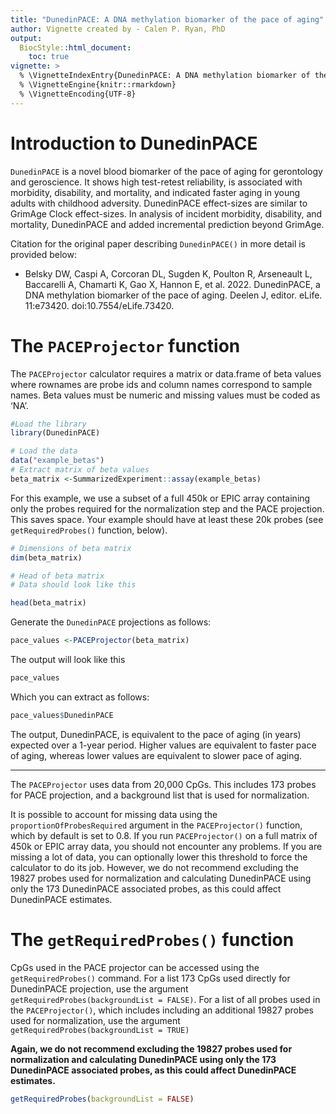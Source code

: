 ```yaml
---
title: "DunedinPACE: A DNA methylation biomarker of the pace of aging"
author: Vignette created by - Calen P. Ryan, PhD
output:
  BiocStyle::html_document:
    toc: true
vignette: >
  % \VignetteIndexEntry{DunedinPACE: A DNA methylation biomarker of the pace of aging}
  % \VignetteEngine{knitr::rmarkdown}
  % \VignetteEncoding{UTF-8}
---
```


# Introduction to DunedinPACE

`DunedinPACE` is a novel blood biomarker of the pace of aging for gerontology and geroscience. It shows high test-retest reliability, is associated with morbidity, disability, and mortality, and indicated faster aging in young adults with childhood adversity. DunedinPACE effect-sizes are similar to GrimAge Clock effect-sizes. In analysis of incident morbidity, disability, and mortality, DunedinPACE and added incremental prediction beyond GrimAge.

Citation for the original paper describing `DunedinPACE()` in more detail is provided below:

 * Belsky DW, Caspi A, Corcoran DL, Sugden K, Poulton R, Arseneault L, Baccarelli A, Chamarti K, Gao X, Hannon E, et al. 2022. DunedinPACE, a DNA methylation biomarker of the pace of aging. Deelen J, editor. eLife. 11:e73420. doi:10.7554/eLife.73420.





# The `PACEProjector` function

The `PACEProjector` calculator requires a matrix or data.frame of beta values where rownames are probe ids and column names correspond to sample names. Beta values must be numeric and missing values must be coded as 'NA'. 

```r
#Load the library
library(DunedinPACE)
```


```r
# Load the data
data("example_betas")
# Extract matrix of beta values
beta_matrix <-SummarizedExperiment::assay(example_betas)

```

For this example, we use a subset of a full 450k or EPIC array containing only the probes required for the normalization step and the PACE projection. This saves space. Your example should have at least these 20k probes (see `getRequiredProbes()` function, below). 

```r
# Dimensions of beta matrix 
dim(beta_matrix)

# Head of beta matrix
# Data should look like this

head(beta_matrix)
```

Generate the `DunedinPACE` projections as follows:

```r
pace_values <-PACEProjector(beta_matrix)
```

The output will look like this
```r
pace_values
```

Which you can extract as follows:
```r
pace_values$DunedinPACE
```

The output, DunedinPACE, is equivalent to the pace of aging (in years) expected over a 1-year period. Higher values are equivalent to faster pace of aging, whereas lower values are equivalent to slower pace of aging.


---

The `PACEProjector` uses data from 20,000 CpGs. This includes 173 probes for PACE projection, and a background list that is used for normalization.

It is possible to account for missing data using the `proportionOfProbesRequired` argument in the `PACEProjector()` function, which by default is set to 0.8. If you run `PACEProjector()` on a full matrix of 450k or EPIC array data, you should not encounter any problems. If you are missing a lot of data, you can optionally lower this threshold to force the calculator to do its job. However, we do not recommend excluding the 19827 probes used for normalization and calculating DunedinPACE using only the 173 DunedinPACE associated probes, as this could affect DunedinPACE estimates. 



# The `getRequiredProbes()` function

CpGs used in the PACE projector can be accessed using the `getRequiredProbes()` command. For a list 173 CpGs used directly for DunedinPACE projection, use the argument `getRequiredProbes(backgroundList = FALSE)`. For a list of all probes used in the `PACEProjector()`, which includes including an additional 19827 probes used for normalization, use the argument `getRequiredProbes(backgroundList = TRUE)`

**Again, we do not recommend excluding the 19827 probes used for normalization and calculating DunedinPACE using only the 173 DunedinPACE associated probes, as this could affect DunedinPACE estimates.  **

```r
getRequiredProbes(backgroundList = FALSE)
```





